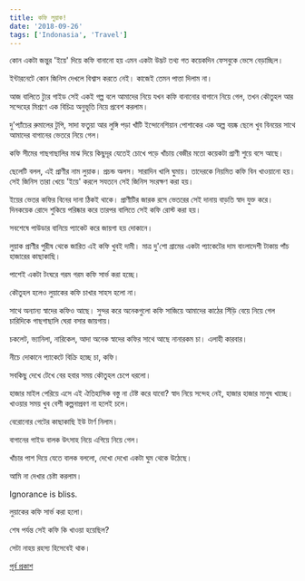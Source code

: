 ```yaml
---
title: কফি লুয়াক!
date: '2018-09-26'
tags: ['Indonasia', 'Travel']
---
```


কোন একটা জন্তুর 'ইয়ে' দিয়ে কফি বানানো হয় এমন একটা উদ্ভট তথ্য গত কয়েকদিন ফেসবুকে ভেসে বেড়াচ্ছিল।

 

ইন্টারনেটে কোন জিনিস দেখলে বিশ্বাস করতে নেই। কাজেই তেমন পাত্তা দিলাম না।

 

আজ বালিতে ট্যুর গাইড সেই একই গল্প বলে আমাদের নিয়ে যখন কফি বানানোর বাগানে নিয়ে গেল, তখন কৌতুহল আর সন্দেহের মিশ্রণে এক বিচিত্র অনুভূতি নিয়ে প্রবেশ করলাম।

 

দু'প্যাঁচের রুমালের টুপি, সাদা ফতুয়া আর লুঙ্গি পড়া খাঁটি ইন্দোনেশিয়ান পোশাকের এক অল্প বয়ষ্ক ছেলে খুব বিনয়ের সাথে আমাদের বাগানের ভেতরে নিয়ে গেল।

 

কফি সীমের গাছগাছালির মাঝ দিয়ে কিছুদূর যেতেই চোখে পড়ে খাঁচায় বেজীর মতো কয়েকটা প্রাণী শুয়ে বসে আছে।

 

ছেলেটি বলল, এই প্রাণীর নাম লুয়াক। প্রচন্ড অলস। সারাদিন খালি ঘুমায়। তাদেরকে নিয়মিত কফি বিন খাওয়ানো হয়। সেই জিনিস তারা খেয়ে 'ইয়ে' করলে সযতনে সেই জিনিস সংরক্ষণ করা হয়।

 

ইয়ের ভেতর কফির বিনের দানা ঠিকই থাকে। প্রাণীটির জারক রসে ভেতরের সেই দানায় বাড়তি স্বাদ যুক্ত করে। দিনকয়েক রোদে শুকিয়ে পরিষ্কার করে তারপর বালিতে সেই কফি রোস্ট করা হয়।

 

সবশেষে পাউডার বানিয়ে প্যাকেট করে জায়গা হয় দোকানে।

 

লুয়াক প্রাণীর পুরীষ থেকে জারিত এই কফি খুবই দামী। মাত্র দু'শো গ্রামের একটা প্যাকেটের দাম বাংলাদেশী টাকায় পাঁচ হাজারের কাছাকাছি।

 

পাশেই একটা টংঘরে গরম গরম কফি সার্ভ করা হচ্ছে।

 

কৌতুহল হলেও লুয়াকের কফি চাখার সাহস হলো না।

 

সাথে অন্যান্য স্বাদের কফিও আছে। সুন্দর করে অনেকগুলো কফি সাজিয়ে আমাদের কাঠের সিঁড়ি বেয়ে নিয়ে গেল চারিদিকে গাছগাছালি ঘেরা বসার জায়গায়।

 

চকলেট, ভ্যানিলা, নারিকেল, আদা অনেক স্বাদের কফির সাথে আছে নানারকম চা। এলাহী কারবার।

 

নীচে দোকানে প্যাকেটে বিক্রি হচ্ছে চা, কফি।

 

সবকিছু দেখে টেখে বের হবার সময় কৌতুহল চেপে ধরলো।

 

হাজার মাইল পেরিয়ে এসে এই ঐতিহাসিক বস্তু না টেষ্ট করে যাবো? স্বাদ নিয়ে সন্দেহ নেই, হাজার হাজার মানুষ খাচ্ছে। খাওয়ার সময় খুব বেশী কল্পনাপ্রবণ না হলেই চলে।

 

বেরোনোর গেটের কাছাকাছি ইউ টার্ণ নিলাম।

 

বাগানের গাইড বালক উৎসাহ নিয়ে এগিয়ে নিয়ে গেল।

 

খাঁচার পাশ দিয়ে যেতে বালক বললো, দেখো দেখো একটা ঘুম থেকে উঠেছে।

 

আমি না দেখার চেষ্টা করলাম।

 

Ignorance is bliss.

 

লুয়াকের কফি সার্ভ করা হলো।

 

শেষ পর্যন্ত সেই কফি কি খাওয়া হয়েছিল?

 

সেটা নাহয় রহস্য হিসেবেই থাক।


[পূর্ব প্রকাশ](https://www.facebook.com/ashraful.alam/posts/10155488512500583)